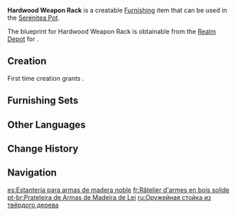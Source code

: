 {{Furnishing Infobox
|id             = 373303
|image          = Item Hardwood Weapon Rack.png
|category       = Landscape
|subcategory    = Ornament
|quality        = 3
|adeptal_energy = 60
|load           = 35
|reduced_load   = 24
|description    = A classic style of weapon rack that is widely used by the [[Millelith]] today.<br />Though it has a simple design, it is both stable and durable and can be produced in large quantities. Imitations of this design can be widely found across the seven nations.<br />However, the hardwood used by the Millelith for these shelves has a sophisticated milling technique and is produced exclusively in [[Liyue Harbor]], making the imitations found elsewhere greatly inferior.
|blueprint      = Realm Depot
}}
'''Hardwood Weapon Rack''' is a creatable [[Furnishing]] item that can be used in the [[Serenitea Pot]].

The blueprint for Hardwood Weapon Rack is obtainable from the [[Realm Depot]] for {{Item|Realm Currency|24|x=160}}.

==Creation==
First time creation grants {{Item|Trust|24|x=60}}.
{{Recipe
|type = Creation
|time = 14h
|Fir Wood = 8
|sort = Fir Wood
}}

==Furnishing Sets==
{{Craft Usage}}

==Other Languages==
{{Other Languages
|default_hidden = 1
|en      = Hardwood Weapon Rack
|zhs     = 硬木兵戈架
|zhs_rm  = Yìngmù Bīnggē Jià
|zht     = 硬木兵戈架
|zht_rm  = Yìngmù Bīnggē Jià
|ja      = 堅木の兵器棚
|ja_rm   = Katagi no Heikibou{{Assumed}}
|ko      = 경목 무기 거치대
|ko_rm   = Gyeongmok Mugi Geochidae
|es      = Estantería para armas de madera noble
|fr      = Râtelier d'armes en bois solide
|ru      = Оружейная стойка из твёрдого дерева
|th      = ชั้นวางอาวุธไม้เนื้อแข็ง
|th_rm   = 
|vi      = Kệ Vũ Khí Gỗ Cứng
|de      = Hartholz-Waffenständer
|id      = Rak Senjata Kayu Keras
|pt      = Prateleira de Armas de Madeira de Lei
|tr      = Masif Ahşap Silah Askısı
|it      = Porta armi in legno duro
}}

==Change History==
{{Change History|1.5}}

==Navigation==
{{Furnishing Navbox|exterior}}

[[es:Estantería para armas de madera noble]]
[[fr:Râtelier d'armes en bois solide]]
[[pt-br:Prateleira de Armas de Madeira de Lei]]
[[ru:Оружейная стойка из твёрдого дерева]]